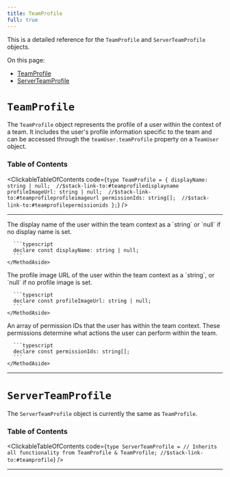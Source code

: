 ```yaml
---
title: TeamProfile
full: true
---
```


This is a detailed reference for the `TeamProfile` and `ServerTeamProfile` objects.

On this page:
- [TeamProfile](#teamprofile)
- [ServerTeamProfile](#serverteamprofile)

# `TeamProfile`

The `TeamProfile` object represents the profile of a user within the context of a team. It includes the user's profile information specific to the team and can be accessed through the `teamUser.teamProfile` property on a `TeamUser` object.

### Table of Contents

<ClickableTableOfContents code={`type TeamProfile = {
    displayName: string | null;  //$stack-link-to:#teamprofiledisplayname
    profileImageUrl: string | null;  //$stack-link-to:#teamprofileprofileimageurl
    permissionIds: string[];  //$stack-link-to:#teamprofilepermissionids
};`} />

---

<CollapsibleTypesSection type="teamProfile" property="displayName" defaultOpen={false}>
  <MethodLayout>
    <MethodContent>
      The display name of the user within the team context as a `string` or `null` if no display name is set.
    </MethodContent>
    <MethodAside title="Type Definition">

      ```typescript
      declare const displayName: string | null;
      ```
    </MethodAside>
  </MethodLayout>
</CollapsibleTypesSection>

<CollapsibleTypesSection type="teamProfile" property="profileImageUrl" defaultOpen={false}>
  <MethodLayout>
    <MethodContent>
      The profile image URL of the user within the team context as a `string`, or `null` if no profile image is set.
    </MethodContent>
    <MethodAside title="Type Definition">

      ```typescript
      declare const profileImageUrl: string | null;
      ```
    </MethodAside>
  </MethodLayout>
</CollapsibleTypesSection>

<CollapsibleTypesSection type="teamProfile" property="permissionIds" defaultOpen={false}>
  <MethodLayout>
    <MethodContent>
      An array of permission IDs that the user has within the team context. These permissions determine what actions the user can perform within the team.
    </MethodContent>
    <MethodAside title="Type Definition">

      ```typescript
      declare const permissionIds: string[];
      ```
    </MethodAside>
  </MethodLayout>
</CollapsibleTypesSection>

---

# `ServerTeamProfile`

The `ServerTeamProfile` object is currently the same as `TeamProfile`.

### Table of Contents

<ClickableTableOfContents code={`type ServerTeamProfile =
    // Inherits all functionality from TeamProfile
    & TeamProfile; //$stack-link-to:#teamprofile`} />

---
